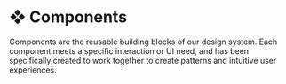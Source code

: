 
# ❖ Components

Components are the reusable building blocks of our design system. Each component meets a specific interaction or UI need, and has been specifically created to work together to create patterns and intuitive user experiences.

<br/>
<Cards>
  <Card  title="❖ Accordion" href="/documentation/components/accordion" />
  <Card  title="❖ Alert" href="/documentation/components/alert" />
  <Card  title="❖ Alert Dialog" href="/documentation/components/alert-dialog" />
  <Card  title="❖ Aspect Ratio" href="/documentation/components/aspect-ratio" />
  <Card  title="❖ Avatar" href="/documentation/components/avatar" />
  <Card  title="❖ Badge" href="/documentation/components/badge" />
  <Card  title="❖ Button" href="/documentation/components/button" />
  <Card  title="❖ Calendar" href="/documentation/components/calendar" />
  <Card  title="❖ Card" href="/documentation/components/card" />
  <Card  title="❖ Checkbox" href="/documentation/components/checkbox" />
  <Card  title="❖ Collapsible" href="/documentation/components/collapsible" />
  <Card  title="❖ Combobox" href="/documentation/components/combobox" />
  <Card  title="❖ Command" href="/documentation/components/command" />
  <Card  title="❖ Context Menu" href="/documentation/components/context-menu" />
  <Card  title="❖ Data Table" href="/documentation/components/data-table" />
  <Card  title="❖ Date Picker" href="/documentation/components/date-picker" />
  <Card  title="❖ Dialog" href="/documentation/components/dialog" />
  <Card  title="❖ Dropdown Menu" href="/documentation/components/dropdown-menu" />
  <Card  title="❖ Form" href="/documentation/components/form" />
  <Card  title="❖ Hover Card" href="/documentation/components/hover-card" />
  <Card  title="❖ Input" href="/documentation/components/input" />
  <Card  title="❖ Label" href="/documentation/components/label" />
  <Card  title="❖ Menubar" href="/documentation/components/menubar" />
  <Card  title="❖ Navigation Menu" href="/documentation/components/navigation-menu" />
  <Card  title="❖ Popover" href="/documentation/components/popover" />
  <Card  title="❖ Progress" href="/documentation/components/progress" />
  <Card  title="❖ Radio Group" href="/documentation/components/radio-group" />
  <Card  title="❖ Scroll Area" href="/documentation/components/scroll-area" />
  <Card  title="❖ Segmented" href="/documentation/components/segmented" />
  <Card  title="❖ Select" href="/documentation/components/select" />
  <Card  title="❖ Separator" href="/documentation/components/separator" />
  <Card  title="❖ Sheet" href="/documentation/components/sheet" />
  <Card  title="❖ Skeleton" href="/documentation/components/skeleton" />
  <Card  title="❖ Slider" href="/documentation/components/slider" />
  <Card  title="❖ Switch" href="/documentation/components/switch" />
  <Card  title="❖ Table" href="/documentation/components/table" />
  <Card  title="❖ Tabs" href="/documentation/components/tabs" />
  <Card  title="❖ Textarea" href="/documentation/components/textarea" />
  <Card  title="❖ Toast" href="/documentation/components/toast" />
  <Card  title="❖ Toggle" href="/documentation/components/toggle" />
  <Card  title="❖ Toggle Group" href="/documentation/components/toggle-group" />
  <Card  title="❖ Tooltip" href="/documentation/components/tooltip" />
</Cards>